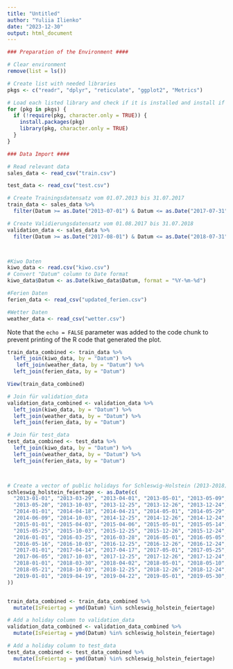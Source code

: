 ```yaml
---
title: "Untitled"
author: "Yuliia Ilienko"
date: "2023-12-30"
output: html_document
---
```


```r
### Preparation of the Environment ####

# Clear environment
remove(list = ls())

# Create list with needed libraries
pkgs <- c("readr", "dplyr", "reticulate", "ggplot2", "Metrics")

# Load each listed library and check if it is installed and install if necessary
for (pkg in pkgs) {
  if (!require(pkg, character.only = TRUE)) {
    install.packages(pkg)
    library(pkg, character.only = TRUE)
  }
}

```



```r
### Data Import ####

# Read relevant data
sales_data <- read_csv("train.csv")

test_data <- read_csv("test.csv")

# Create Trainingsdatensatz vom 01.07.2013 bis 31.07.2017
train_data <- sales_data %>%
  filter(Datum >= as.Date("2013-07-01") & Datum <= as.Date("2017-07-31"))

# Create Validierungsdatensatz vom 01.08.2017 bis 31.07.2018
validation_data <- sales_data %>%
  filter(Datum >= as.Date("2017-08-01") & Datum <= as.Date("2018-07-31"))



#Kiwo Daten
kiwo_data <- read.csv("kiwo.csv")
# Convert "Datum" column to Date format
kiwo_data$Datum <- as.Date(kiwo_data$Datum, format = "%Y-%m-%d")

#Ferien Daten
ferien_data <- read_csv("updated_ferien.csv")

#Wetter Daten
weather_data <- read_csv("wetter.csv")

```

Note that the `echo = FALSE` parameter was added to the code chunk to prevent printing of the R code that generated the plot.
```r
train_data_combined <- train_data %>%
  left_join(kiwo_data, by = "Datum") %>%
   left_join(weather_data, by = "Datum") %>%
  left_join(ferien_data, by = "Datum")

View(train_data_combined)

# Join für validation_data
validation_data_combined <- validation_data %>%
  left_join(kiwo_data, by = "Datum") %>%
  left_join(weather_data, by = "Datum") %>%
  left_join(ferien_data, by = "Datum")

# Join für test_data
test_data_combined <- test_data %>%
  left_join(kiwo_data, by = "Datum") %>%
  left_join(weather_data, by = "Datum") %>%
  left_join(ferien_data, by = "Datum")




```

```r
# Create a vector of public holidays for Schleswig-Holstein (2013-2018), including Dec 24th and Dec 31st
schleswig_holstein_feiertage <- as.Date(c(
  "2013-01-01", "2013-03-29", "2013-04-01", "2013-05-01", "2013-05-09",
  "2013-05-20", "2013-10-03", "2013-12-25", "2013-12-26", "2013-12-24", "2013-12-31",
  "2014-01-01", "2014-04-18", "2014-04-21", "2014-05-01", "2014-05-29",
  "2014-06-09", "2014-10-03", "2014-12-25", "2014-12-26", "2014-12-24", "2014-12-31",
  "2015-01-01", "2015-04-03", "2015-04-06", "2015-05-01", "2015-05-14",
  "2015-05-25", "2015-10-03", "2015-12-25", "2015-12-26", "2015-12-24", "2015-12-31",
  "2016-01-01", "2016-03-25", "2016-03-28", "2016-05-01", "2016-05-05",
  "2016-05-16", "2016-10-03", "2016-12-25", "2016-12-26", "2016-12-24", "2016-12-31",
  "2017-01-01", "2017-04-14", "2017-04-17", "2017-05-01", "2017-05-25",
  "2017-06-05", "2017-10-03", "2017-12-25", "2017-12-26", "2017-12-24", "2017-12-31",
  "2018-01-01", "2018-03-30", "2018-04-02", "2018-05-01", "2018-05-10",
  "2018-05-21", "2018-10-03", "2018-12-25", "2018-12-26", "2018-12-24", "2018-12-31",
  "2019-01-01", "2019-04-19", "2019-04-22", "2019-05-01", "2019-05-30", "2019-06-10"
))


train_data_combined <- train_data_combined %>%
  mutate(IsFeiertag = ymd(Datum) %in% schleswig_holstein_feiertage)

# Add a holiday column to validation_data
validation_data_combined <- validation_data_combined %>%
  mutate(IsFeiertag = ymd(Datum) %in% schleswig_holstein_feiertage)

# Add a holiday column to test_data
test_data_combined <- test_data_combined %>%
  mutate(IsFeiertag = ymd(Datum) %in% schleswig_holstein_feiertage)



```
